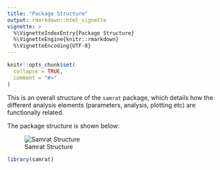 ```yaml
---
title: "Package Structure"
output: rmarkdown::html_vignette
vignette: >
  %\VignetteIndexEntry{Package Structure}
  %\VignetteEngine{knitr::rmarkdown}
  %\VignetteEncoding{UTF-8}
---
```


```r
knitr::opts_chunk$set(
  collapse = TRUE,
  comment = "#>"
)
```

This is an overall structure of the `samrat` package, which details how the 
different analysis elements (parameters, analysis, plotting etc) are functionally
related. 

The package structure is shown below:

![Samrat Structure](imgs/structure.png)



```r
library(samrat)
```
